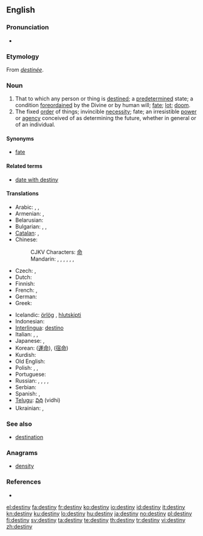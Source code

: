 {{wikipedia|destiny (disambiguation)}}
==English==
{{wikipedia}}

===Pronunciation===
* {{audio|en-us-destiny.ogg|Audio (US)}}

===Etymology===
From {{etyl|fro}} ''[[destinée]]''.

===Noun===
{{en-noun|destinies}}

# That to which any person or thing is [[destined]]; a [[predetermined]] state; a condition [[foreordained]] by the Divine or by human will; [[fate]]; [[lot]]; [[doom]].
# The fixed [[order]] of things; invincible [[necessity]]; fate; an irresistible [[power]] or [[agency]] conceived of as determining the future, whether in general or of an individual.

====Synonyms====
* [[fate]]

====Related terms====
* [[date with destiny]]

====Translations====
{{trans-top|predetermined condition; fate; fixed order of things}}
* Arabic: {{t|ar|قسمة|f|tr=qísma|sc=Arab}},  {{t|ar|مصير|m|tr=maSiir|sc=Arab}},  {{t|ar|قدر|m|tr=qádar|sc=Arab}}
* Armenian: {{t|hy|ճակատագիր|tr=č̣akatagir|sc=Armn|xs=Armenian}},  {{t+|hy|բախտ|tr=baxt|sc=Armn|xs=Armenian}}
* Belarusian: {{t|be|лёс|m|tr=ljos|sc=Cyrl}}
* Bulgarian: {{t|bg|съдба|f|tr=sǎdba|sc=Cyrl}},  {{t|bg|участ|f|tr=účast|sc=Cyrl}}, {{t|bg|орис|f|tr=oris|sc=Cyrl}}
* [[Catalan]]: {{t|ca|destí|m}}, {{t|ca|planeta|f}}
* Chinese:
*: CJKV Characters: [[命]]
*: Mandarin: {{t|zh|命運|sc=Hani}},  {{t|zh|命运|tr=mìngyùn|sc=Hani}},  {{t|zh|氣數|sc=Hani}},  {{t|zh|气数|tr=qìshu|sc=Hani}},  {{t|zh|宿命|tr=sùmìng|sc=Hani}}, {{t|zh|運命|sc=Hani}},  {{t|zh|运命|tr=yùnmìng|sc=Hani}}
* Czech: {{t-|cs|osud|m}}, {{t|cs|úděl|m}}
* Dutch: {{t+|nl|lot|n}}
* Finnish: {{t+|fi|kohtalo}}
* French: {{t+|fr|destinée|m}}, {{t|fr|destin|m}}
* German: {{t+|de|Schicksal|n}}
* Greek: {{t+|el|πεπρωμένο|n|sc=Grek}}
{{trans-mid}}
* Icelandic: [[örlög]] {{n|p}}, [[hlutskipti]] {{n}}
* Indonesian: {{t+|id|takdir|xs=Indonesian}}
* [[Interlingua]]: [[destino]]
* Italian: {{t-|it|destino|m}}, {{t-|it|fato|m}}, {{t+|it|fortuna|f}}
* Japanese: {{t|ja|運命|tr=うんめい, unmei|sc=Jpan}},  {{t|ja|宿命|tr=しゅくめい, shukumei|sc=Jpan}}
* Korean: {{t|ko|운명|tr=unmyeong|sc=Kore}} ([[運命]]), {{t|ko|숙명|tr=sugmyeong|sc=Kore}} ([[宿命]])
* Kurdish: {{ku-Arab|[[چاره‌نووس]]}}
* Old English: {{t-|ang|wyrd|xs=Old English}}
* Polish: {{t|pl|los|m}},  {{t|pl|dola|f}},  {{t|pl|przeznaczenie|n}}
* Portuguese: {{t+|pt|destino|m}}
* Russian: {{t+|ru|судьба|f|tr=sud'bá|sc=Cyrl}}, {{t+|ru|доля|f|tr=dólja|sc=Cyrl}}, {{t|ru|участь|f|tr=účast'|sc=Cyrl}}, {{t+|ru|рок|m|tr=rok|sc=Cyrl}}, {{t|ru|удел|m|tr=udél|sc=Cyrl}}
* Serbian: {{t-|sr|sudbina|f}}
* Spanish: {{t-|es|destino|m}}, {{t+|es|azar|m}}
* [[Telugu]]: [[విధి]] (vidhi)
* Ukrainian: {{t|uk|доля|f|tr=dólja|sc=Cyrl}}, {{t|uk|льос|m|tr=l'os|sc=Cyrl}}
{{trans-bottom}}

===See also===
* [[destination]]

===Anagrams===
* [[density]]

===References===
* {{R:1913}}

[[el:destiny]]
[[fa:destiny]]
[[fr:destiny]]
[[ko:destiny]]
[[io:destiny]]
[[id:destiny]]
[[it:destiny]]
[[kn:destiny]]
[[ku:destiny]]
[[lo:destiny]]
[[hu:destiny]]
[[ja:destiny]]
[[no:destiny]]
[[pl:destiny]]
[[fi:destiny]]
[[sv:destiny]]
[[ta:destiny]]
[[te:destiny]]
[[th:destiny]]
[[tr:destiny]]
[[vi:destiny]]
[[zh:destiny]]